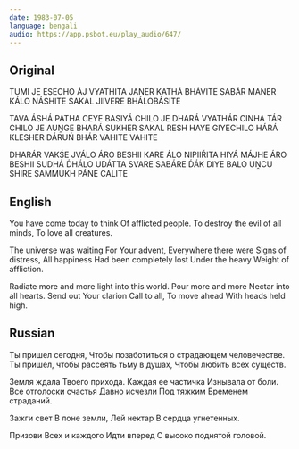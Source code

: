 ```yaml
---
date: 1983-07-05
language: bengali
audio: https://app.psbot.eu/play_audio/647/
---
```


## Original

TUMI JE ESECHO ÁJ
VYATHITA JANER KATHÁ BHÁVITE
SABÁR MANER KÁLO NÁSHITE
SAKAL JIIVERE BHÁLOBÁSITE

TAVA ÁSHÁ PATHA CEYE
BASIYÁ CHILO JE DHARÁ
VYATHÁR CINHA TÁR
CHILO JE AUṊGE BHARÁ
SUKHER SAKAL RESH
HAYE GIYECHILO HÁRÁ
KLESHER DÁRUŃ BHÁR
VAHITE VAHITE

DHARÁR VAKŚE JVÁLO
ÁRO BESHII KARE ÁLO
NIPIIŔITA HIYÁ MÁJHE
ÁRO BESHII SUDHÁ D́HÁLO
UDÁTTA SVARE
SABÁRE D́ÁK DIYE BALO
UṊCU SHIRE
SAMMUKH PÁNE CALITE

## English

You have come today to think
Of afflicted people.
To destroy the evil of all minds,
To love all creatures.

The universe was waiting
For Your advent,
Everywhere there were
Signs of distress,
All happiness
Had been completely lost
Under the heavy
Weight of affliction.

Radiate more and more
light into this world.
Pour more and more
Nectar into all hearts.
Send out Your clarion
Call to all,
To move ahead
With heads held high.

## Russian

Ты пришел сегодня,
Чтобы позаботиться о страдающем человечестве.
Ты пришел, чтобы рассеять тьму в душах,
Чтобы любить всех существ.

Земля ждала
Твоего прихода.
Каждая ее частичка
Изнывала от боли.
Все отголоски счастья
Давно исчезли
Под тяжким
Бременем страданий.

Зажги свет
В лоне земли,
Лей нектар
В сердца угнетенных.

Призови
Всех и каждого
Идти вперед
С высоко поднятой головой.
